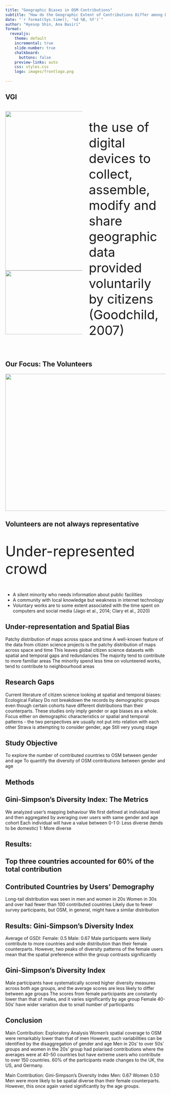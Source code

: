 ```yaml
---
title: "Geographic Biases in OSM Contributions"
subtitle: "How do the Geographic Extent of Contributions Differ among Demographic groups?\n"
date: "`r format(Sys.time(), '%d %B, %Y')`"
author: "Hyesop Shin, Ana Basiri"
format:
  revealjs: 
    theme: default
    incremental: true 
    slide-number: true
    chalkboard: 
      buttons: false
    preview-links: auto
    css: styles.css
    logo: images/frontlogo.png
    
---
```


## VGI

:::: {.columns}

::: {.column width="50%"}
![](images/vgi.png){.absolute top="0" left="-100" width="700" height="500"}
![](images/apps.png){.absolute top="450" left="-50" width="400" height="200"}
:::

::: {.column width="50%"}
<p style="font-size:40px; margin-top: 1em">
  the use of digital devices to collect, assemble, modify and share geographic data provided voluntarily by citizens (Goodchild, 2007)
</p>
:::
::::


## Our Focus: The Volunteers
![](images/focus.png){.absolute top="100" left="0" width="1300" height="430"}

## Volunteers are not always representative
::: {.nonincremental}
<p style="font-size:45px; margin-top: 1em">
  Under-represented crowd
</p>
- A silent minority who needs information about public facilities
- A community with local knowledge but weakness in internet technology
- Voluntary works are to some extent associated with the time spent on computers and social media (Jago et al., 2014; Clary et al., 2020)
:::

## Under-representation and Spatial Bias

Patchy distribution of maps across space and time
A well-known feature of the data from citizen science projects is the patchy distribution of maps across space and time
This leaves global citizen science datasets with spatial and temporal gaps and redundancies
The majority tend to contribute to more familiar areas
The minority spend less time on volunteered works, tend to contribute to neighbourhood areas


## Research Gaps
Current literature of citizen science looking at spatial and temporal biases:
Ecological Fallacy
Do not breakdown the records by demographic groups even though certain cohorts have different distributions than their counterparts. These studies only imply gender or age biases as a whole.
Focus either on demographic characteristics or spatial and temporal patterns - the two perspectives are usually not put into relation with each other
Strava is attempting to consider gender, age
Still very young stage



## Study Objective
To explore the number of contributed countries to OSM between gender and age 
To quantify the diversity of OSM contributions between gender and age 



## Methods



## Gini-Simpson’s Diversity Index: The Metrics

We analyzed user’s mapping behaviour
We first defined at individual level and then aggregated by averaging over users with same gender and age cohort
Each individual will have a value between 0-1
0: Less diverse (tends to be domestic)
1: More diverse


## Results: 


## Top three countries accounted for 60% of the total contribution



## Contributed Countries by Users’ Demography
Long-tail distribution was seen in men and women in 20s
Women in 30s and over had fewer than 100 contributed countries
Likely due to fewer survey participants, but OSM, in general, might have a similar distribution



## Results: Gini-Simpson’s Diversity Index
Average of GSDI: Female: 0.5 Male: 0.67
Male participants were likely contribute to more countries and wide distribution than their female counterparts.
However, two peaks of diversity patterns of the female users mean that the spatial preference within the group contrasts significantly


## Gini-Simpson’s Diversity Index
Male participants have systematically scored higher diversity measures across both age groups, and the average scores are less likely to differ between age groups
The scores from female participants are constantly lower than that of males, and it varies significantly by age group
Female 40-50s’ have wider variation due to small number of participants

## Conclusion
Main Contribution: Exploratory Analysis
Women’s spatial coverage to OSM were remarkably lower than that of men
However, such variabilities can be identified by the disaggregation of gender and age
Men in 20s' to over 50s' groups and women in the 20s' group had polarised contributions where the averages were at 40-50 countries but have extreme users who contribute to over 150 countries. 
60% of the participants made changes to the UK, the US, and Germany.


Main Contribution: Gini-Simpson’s Diversity Index
Men: 0.67 Women 0.50
Men were more likely to be spatial diverse than their female counterparts. However, this once again varied significantly by the age groups.





